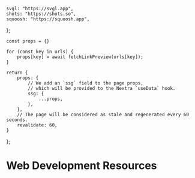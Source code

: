 
	svgl: "https://svgl.app",
	shots: "https://shots.so",
	squoosh: "https://squoosh.app",
};

	const props = {}

	for (const key in urls) {
		props[key] = await fetchLinkPreview(urls[key]);
	}

	return {
		props: {
			// We add an `ssg` field to the page props,
			// which will be provided to the Nextra `useData` hook.
			ssg: {
				...props,
			},
		},
		// The page will be considered as stale and regenerated every 60 seconds.
		revalidate: 60,
	}
};

# Web Development Resources

<LinkPreview keyObj="svgl" />
<LinkPreview keyObj="shots" />
<LinkPreview keyObj="squoosh" />